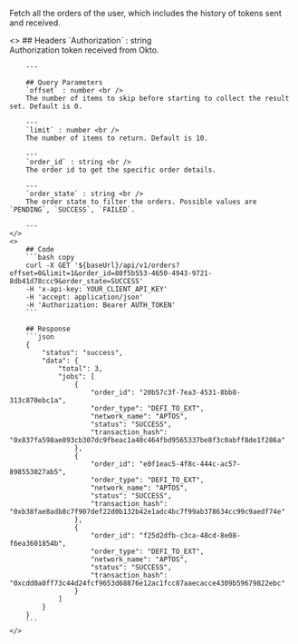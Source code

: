
Fetch all the orders of the user, which includes the history of tokens sent and received.

<ColumnLayout>
    <>
        ## Headers
        `Authorization` : string <br />
        Authorization token received from Okto.

        ---

        ## Query Parameters
        `offset` : number <br />
        The number of items to skip before starting to collect the result set. Default is 0.

        ---
        `limit` : number <br />
        The number of items to return. Default is 10.

        ---
        `order_id` : string <br />
        The order id to get the specific order details.

        ---
        `order_state` : string <br />
        The order state to filter the orders. Possible values are `PENDING`, `SUCCESS`, `FAILED`.

        ---
    </>
    <>
        ## Code
        ```bash copy
        curl -X GET '${baseUrl}/api/v1/orders?offset=0&limit=1&order_id=80f5b553-4650-4943-9721-8db41d78ccc9&order_state=SUCCESS'
        -H 'x-api-key: YOUR_CLIENT_API_KEY' 
        -H 'accept: application/json' 
        -H 'Authorization: Bearer AUTH_TOKEN'
        ```

        ## Response
        ```json
        {
            "status": "success",
            "data": {
                "total": 3,
                "jobs": [
                    {
                        "order_id": "20b57c3f-7ea3-4531-8bb8-313c870ebc1a",
                        "order_type": "DEFI_TO_EXT",
                        "network_name": "APTOS",
                        "status": "SUCCESS",
                        "transaction_hash": "0x837fa598ae893cb307dc9fbeac1a40c464fbd9565337be8f3c0abff8de1f286a"
                    },
                    {
                        "order_id": "e0f1eac5-4f8c-444c-ac57-898553027ab5",
                        "order_type": "DEFI_TO_EXT",
                        "network_name": "APTOS",
                        "status": "SUCCESS",
                        "transaction_hash": "0xb38fae8adb8c7f907def22d0b132b42e1adc4bc7f99ab378634cc99c9aedf74e"
                    },
                    {
                        "order_id": "f25d2dfb-c3ca-48cd-8e08-f6ea3601854b",
                        "order_type": "DEFI_TO_EXT",
                        "network_name": "APTOS",
                        "status": "SUCCESS",
                        "transaction_hash": "0xcdd0a0ff73c44d24fcf9653d68876e12ac1fcc87aaecacce4309b59679822ebc"
                    }
                ]
            }
        }
        ```
    </>
</ColumnLayout>
